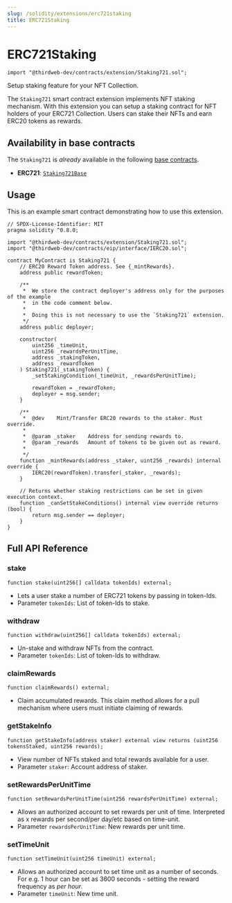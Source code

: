 ```yaml
---
slug: /solidity/extensions/erc721staking
title: ERC721Staking
---
```



# ERC721Staking

```solidity
import "@thirdweb-dev/contracts/extension/Staking721.sol";
```

<div className="heroGrid">
<div>

<p>Setup staking feature for your NFT Collection.</p>

The `Staking721` smart contract extension implements NFT staking mechanism. With this extension you can setup a staking contract for NFT holders of your ERC721 Collection. Users can stake their NFTs and earn ERC20 tokens as rewards.

</div>
</div>

<ViewContractCodeButton
  link="https://github.com/thirdweb-dev/contracts/blob/main/contracts/extension/Staking721.sol"
  name="Staking721"
/>

## Availability in base contracts

The `Staking721` is _already_ available in the following [base contracts](/solidity/base-contracts).

- **ERC721**: [`Staking721Base`](/solidity/base-contracts/staking/staking721base)

## Usage

This is an example smart contract demonstrating how to use this extension.

```solidity
// SPDX-License-Identifier: MIT
pragma solidity ^0.8.0;

import "@thirdweb-dev/contracts/extension/Staking721.sol";
import "@thirdweb-dev/contracts/eip/interface/IERC20.sol";

contract MyContract is Staking721 {
    // ERC20 Reward Token address. See {_mintRewards}.
    address public rewardToken;

    /**
     *  We store the contract deployer's address only for the purposes of the example
     *  in the code comment below.
     *
     *  Doing this is not necessary to use the `Staking721` extension.
     */
    address public deployer;

    constructor(
        uint256 _timeUnit,
        uint256 _rewardsPerUnitTime,
        address _stakingToken,
        address _rewardToken
    ) Staking721(_stakingToken) {
        _setStakingCondition(_timeUnit, _rewardsPerUnitTime);

        rewardToken = _rewardToken;
        deployer = msg.sender;
    }

    /**
     *  @dev    Mint/Transfer ERC20 rewards to the staker. Must override.
     *
     *  @param _staker    Address for sending rewards to.
     *  @param _rewards   Amount of tokens to be given out as reward.
     *
     */
    function _mintRewards(address _staker, uint256 _rewards) internal override {
        IERC20(rewardToken).transfer(_staker, _rewards);
    }

    // Returns whether staking restrictions can be set in given execution context.
    function _canSetStakeConditions() internal view override returns (bool) {
        return msg.sender == deployer;
    }
}
```

## Full API Reference

### stake

```solidity
function stake(uint256[] calldata tokenIds) external;
```

- Lets a user stake a number of ERC721 tokens by passing in token-Ids.
- Parameter `tokenIds`: List of token-Ids to stake.

### withdraw

```solidity
function withdraw(uint256[] calldata tokenIds) external;
```

- Un-stake and withdraw NFTs from the contract.
- Parameter `tokenIds`: List of token-Ids to withdraw.

### claimRewards

```solidity
function claimRewards() external;
```

- Claim accumulated rewards. This claim method allows for a pull mechanism where users must initiate claiming of rewards.

### getStakeInfo

```solidity
function getStakeInfo(address staker) external view returns (uint256 tokensStaked, uint256 rewards);
```

- View number of NFTs staked and total rewards available for a user.
- Parameter `staker`: Account address of staker.

### setRewardsPerUnitTime

```solidity
function setRewardsPerUnitTime(uint256 rewardsPerUnitTime) external;
```

- Allows an authorized account to set rewards per unit of time. Interpreted as x rewards per second/per day/etc based on time-unit.
- Parameter `rewardsPerUnitTime`: New rewards per unit time.

### setTimeUnit

```solidity
function setTimeUnit(uint256 timeUnit) external;
```

- Allows an authorized account to set time unit as a number of seconds. For e.g. 1 hour can be set as 3600 seconds - setting the reward frequency as _per hour_.
- Parameter `timeUnit`: New time unit.

